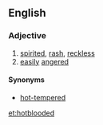 ==English==

===Adjective===
{{en-adj|-}}

#[[spirited]], [[rash]], [[reckless]]
#[[easily]] [[angered]]

====Synonyms====
*[[hot-tempered]]

[[et:hotblooded]]